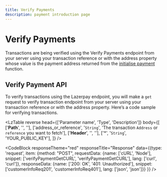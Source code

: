```yaml
---
title: Verify Payments
description: payment introduction page
---
```


# Verify Payments

Transactions are being verified using the Verify Payments endpoint from your server using your transaction reference or with the address property whose value is the payment address returned from the <a href="#">initialise payment</a> function.

## Verify Payment API

To verify transactions using the Lazerpay endpoint, you will make a <code>get</code> request to verify transaction endpoint from your server using your transaction reference or with the address property.
Here’s a code sample for verifying transactions.

<LzTable 
  reverse
  head={['Parameter name', 'Type', 'Description']}
  body={[
    ['<strong>Path</strong>', '', ''],
    ['address_or_reference', '<code>String</code>', 'The transaction <code>Address</code> or <code>reference</code> you want to fetch'],
    ['<strong>Header</strong>', '', ''],
    ['*', '<code>String</code>', 'YOUR_PUBLIC_KEY'],
  ]}
  />

<CodeBlock responseTheme="red" responseTitle="Response" data={{type: 'request', item: {method: "POST", requestData: {name: ['cURL', 'Node'], snippet: ['verifyPaymentGetCURL', 'verifyPaymentGetCURL'], lang: ['curl', 'curl']}, responseData: {name: ['200: OK', '401: Unauthorized'], snippet: ['customerInfoReq201', 'customerInfoReq401'], lang: ['json', 'json']}} }} />